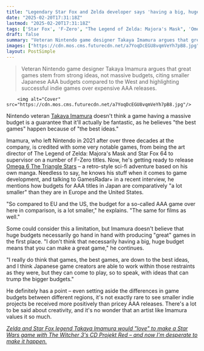 ```yaml
---
title: "Legendary Star Fox and Zelda developer says 'having a big, huge budget' doesn't guarantee you'll make a 'great game,' as the best ones 'are down to the best ideas'"
date: "2025-02-20T17:31:18Z"
lastmod: "2025-02-20T17:31:18Z"
tags: ['Star Fox', 'F-Zero', "The Legend of Zelda: Majora's Mask", 'Omega 6 The Triangle Stars', 'Nintendo', 'AAA Games', 'Indie Games', 'Retro Games', 'Sci-Fi Adventure', 'Game Development']
draft: false
summary: "Veteran Nintendo game designer Takaya Imamura argues that great games stem from strong ideas, not massive budgets, citing smaller Japanese AAA budgets compared to the West and highlighting successful indie games over expensive AAA releases."
images: ["https://cdn.mos.cms.futurecdn.net/a7YoqDcEGU8vqmVeYh7pB8.jpg"]
layout: PostSimple
---
```

> Veteran Nintendo game designer Takaya Imamura argues that great games stem from strong ideas, not massive budgets, citing smaller Japanese AAA budgets compared to the West and highlighting successful indie games over expensive AAA releases.


        <img alt="Cover" src="https://cdn.mos.cms.futurecdn.net/a7YoqDcEGU8vqmVeYh7pB8.jpg"/>
        
Nintendo veteran [<u>Takaya Imamura</u>](https://www.gamesradar.com/games/takaya-imamura-interview-star-fox-nintendo/) doesn't think a game having a massive budget is a guarantee that it'll actually be fantastic, as he believes "the best games" happen because of "the best ideas."

Imamura, who left Nintendo in 2021 after over three decades at the company, is credited with some very notable games, from being the art director of The Legend of Zelda: Majora's Mask and Star Fox 64 to supervisor on a number of F-Zero titles. Now, he's getting ready to release [<u>Omega 6 The Triangle Stars</u>](https://www.gamesradar.com/games/adventure/star-fox-and-f-zeros-legendary-character-designer-brings-plenty-of-charm-to-throwback-adventure-omega-6-the-triangle-stars-but-could-use-more-bite/) – a retro-style sci-fi adventure based on his own manga. Needless to say, he knows his stuff when it comes to game development, and talking to GamesRadar+ in a recent interview, he mentions how budgets for AAA titles in Japan are comparatively "a lot smaller" than they are in Europe and the United States.

"So compared to EU and the US, the budget for a so-called AAA game over here in comparison, is a lot smaller," he explains. "The same for films as well."

Some could consider this a limitation, but Imamura doesn't believe that huge budgets necessarily go hand in hand with producing "great" games in the first place. "I don't think that necessarily having a big, huge budget means that you can make a great game," he continues.

"I really do think that games, the best games, are down to the best ideas, and I think Japanese game creators are able to work within those restraints as they were, but they can come to play, so to speak, with ideas that can trump the bigger budgets."

He definitely has a point – even setting aside the differences in game budgets between different regions, it's not exactly rare to see smaller indie projects be received more positively than pricey AAA releases. There's a lot to be said about creativity, and it's no wonder that an artist like Imamura values it so much.

[<u><em>Zelda and Star Fox legend Takaya Imamura would "love" to make a Star Wars game with The Witcher 3's CD Projekt Red – and now I'm desperate to make it happen.</em></u>](https://www.gamesradar.com/games/zelda-and-star-fox-legend-takaya-imamura-would-love-to-make-a-star-wars-game-with-the-witcher-3s-cd-projekt-red-and-now-im-desperate-to-make-it-happen/)
        